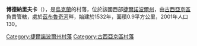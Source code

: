 {{coord|49|1|53|N|26|11|30|E|scale:30000|display=title}}

'''博德納里夫卡'''（{{lang-uk|Боднарівка}}），是[[烏克蘭|烏克蘭]]的村落，位於該國西部[[捷爾諾波爾州|捷爾諾波爾州]]，由[[古西亞京區|古西亞京區]]負責管轄，處於[[茲布魯奇河|茲布魯奇河]]畔，始建於1532年，面積0.9平方公里，2001年人口130。

{{DEFAULTSORT:Боднарівка}}
[[Category:捷爾諾波爾州村落|Category:捷爾諾波爾州村落]]
[[Category:古西亞京區村落|Category:古西亞京區村落]]


{{Ternopil-geo-stub}}